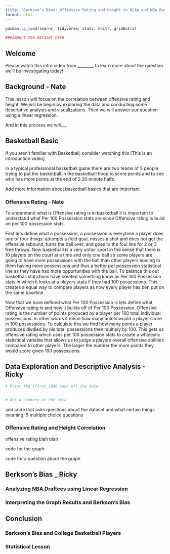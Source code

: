 ```yaml
---
title: "Berkson’s Bias: Offensive Rating and Height in NCAA and NBA Basketball"
format: html
---
```


```r

pacman::p_load(learnr, tidyverse, stats, knitr, gridExtra)

###import the dataset here

```
## Welcome 

Please watch this intro video from ________ to learn more about the question we'll be investigating today!

</iframe>

## Background - Nate

This lesson will focus on the correlation between offensive rating and height. We will be begin by exploring the data and conducting some descriptive analysis and visualizations. Then we will answer our question using a linear regression. 

And in this process we will___

## Basketball Basic 

If you aren't familiar with Basketball, consider watching this [This is an introduction video]

In a typical professional basketball game there are two teams of 5 people trying to put the basketball in the basketball hoop to score points and to see who has more points at the end of 2 20 minute halfs. 

Add more information about basketball basics that are important

### Offensive Rating - Nate

To understand what is Offensive rating is in basketball it is important to understand what Per 100 Possession stats are since Offensive rating is build on per 100 possession stats.

First lets define what a possession, a possession is everytime a player does one of four things: attempts a field goal, misses a shot and does not get the offensive rebound, turns the ball over, and goes to the foul line for 2 or 3 free throws. Now basketball is a very unfair sport in the sense that there is 10 players on the court at a time and only one ball so some players are going to have more possessions with the ball than other players leading to them having more possessions and thus a better per possession statistical line as they have had more opportunities with the ball. To balance this out basketball statistions have created something know as Per 100 Possession stats in which it looks at a players stats if they had 100 possessions. This creates a equal way to compare players as now every player has ben put on the same baseline.

Now that we have defined what Per 100 Possession is lets define what Offensive rating is and how it builds off of Per 100 Possession. Offensive rating is the number of points produced by a player per 100 total individual possessions. In other words it mean how many points would a player score in 100 possessions. To calculate this we find how many points a player produces divdied by his total possessions then multiply by 100. This gets us offensive rating which uses per 100 possession stats to create a wholestic statistical variable that allows us to judge a players overall offensive abilities compared to other players. The larger the number the more points they would score given 100 possessions. 


## Data Exploration and Descriptive Analysis - Ricky


```r
# Print the (first 1000 rows of) the data


# Get a summary of the data


```

add code that asks questions about the dataset and what certain things meaning. 5 multiple choice questions


### Offensive Rating and Height Correlation 
offensive rating blah blah

code for the graph

code for a question about the graph 


## Berkson's Bias _ Ricky


### Analyzing NBA Draftees using Linear Regression 

### Interpreting the Graph Results and Berkson's Bias

## Conclusion 

### Berkson's Bias and College Basketball Players

### Statistical Lesson

